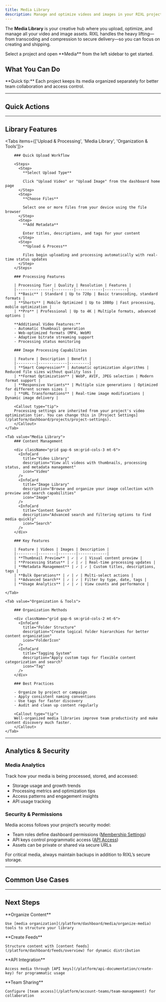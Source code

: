 ```yaml
---
title: Media Library
description: Manage and optimize videos and images in your RIXL projects with intelligent processing, secure delivery, and advanced organization tools.
---
```



The **Media Library** is your creative hub where you upload, optimize, and manage all your video and image assets. RIXL handles the heavy lifting—from transcoding and compression to secure delivery—so you can focus on creating and shipping.

<Callout type="info">
Select a project and open **Media** from the left sidebar to get started.
</Callout>

## What You Can Do

<div className="grid gap-6 sm:grid-cols-2 lg:grid-cols-3">
  <InteractiveCard
    title="Video Processing"
    description="Upload any video format and get back multiple quality levels with adaptive streaming."
    href="/platform/dashboard/media/upload-videos"
    icon="Video"
  />
  <InteractiveCard
    title="Image Optimization"
    description="Transform images into lightning-fast AVIF files with smart placeholders and instant loading."
    href="/platform/dashboard/media/upload-images"
    icon="Image"
  />
  <InteractiveCard
    title="Library Organization"
    description="Keep your creative assets organized with powerful search, filtering, and categorization tools."
    href="/platform/dashboard/media/organize-media"
    icon="FolderIcon"
  />
</div>

<Callout type="tip">
**Quick tip:** Each project keeps its media organized separately for better team collaboration and access control.
</Callout>

---

## Quick Actions

<Cards>
  <Card
    title="Upload New Video"
    description="Quickly add video content to your project"
    href="/platform/dashboard/media/upload-videos"
  />
  <Card
    title="Upload New Image"
    description="Add new image assets instantly"
    href="/platform/dashboard/media/upload-images"
  />
  <Card
    title="Create API Key"
    description="Generate API keys for media workflows"
    href="/platform/api-documentation/create-key"
  />
  <Card
    title="Invite Team Member"
    description="Collaborate with teammates on your media library"
    href="/platform/account-teams/organizations-overview"
  />
</Cards>

---

## Library Features

<Tabs items={['Upload & Processing', 'Media Library', 'Organization & Tools']}>
    <Tab value="Upload & Processing">
        
        ### Quick Upload Workflow
        
        <Steps>
          <Step>
            **Select Upload Type**
            
            Click "Upload Video" or "Upload Image" from the dashboard home page
          </Step>
          <Step>
            **Choose Files**
            
            Select one or more files from your device using the file browser
          </Step>
          <Step>
            **Add Metadata**
            
            Enter titles, descriptions, and tags for your content
          </Step>
          <Step>
            **Upload & Process**
            
            Files begin uploading and processing automatically with real-time status updates
          </Step>
        </Steps>

        ### Processing Features

        | Processing Tier | Quality | Resolution | Features |
        |----------------|---------|------------|----------|
        | **Basic** | Standard | Up to 720p | Basic transcoding, standard formats |
        | **Shorts** | Mobile Optimized | Up to 1080p | Fast processing, mobile optimization |
        | **Pro** | Professional | Up to 4K | Multiple formats, advanced options |

        **Additional Video Features:**
        - Automatic thumbnail generation
        - Web-optimized formats (MP4, WebM)
        - Adaptive bitrate streaming support
        - Processing status monitoring

        ### Image Processing Capabilities

        | Feature | Description | Benefit |
        |---------|-------------|---------|
        | **Smart Compression** | Automatic optimization algorithms | Reduced file sizes without quality loss |
        | **Format Optimization** | WebP, AVIF, JPEG selection | Modern format support |
        | **Responsive Variants** | Multiple size generations | Optimized for different screen sizes |
        | **URL Transformations** | Real-time image modifications | Dynamic image delivery |

        <Callout type="tip">
        Processing settings are inherited from your project's video optimization tier. You can change this in [Project Settings](/platform/dashboard/projects/project-settings).
        </Callout>
    </Tab>

    <Tab value="Media Library">
        ### Content Management

        <div className="grid gap-6 sm:grid-cols-3 mt-6">
          <InfoCard 
            title="Video Library" 
            description="View all videos with thumbnails, processing status, and metadata management"
            icon="Video"
          />
          <InfoCard 
            title="Image Library" 
            description="Browse and organize your image collection with preview and search capabilities"
            icon="Image"
          />
          <InfoCard 
            title="Content Search" 
            description="Advanced search and filtering options to find media quickly"
            icon="Search"
          />
        </div>

        ### Key Features

        | Feature | Videos | Images | Description |
        |---------|--------|--------|-------------|
        | **Thumbnail Preview** | ✓ | ✓ | Visual content preview |
        | **Processing Status** | ✓ | ✓ | Real-time processing updates |
        | **Metadata Management** | ✓ | ✓ | Custom titles, descriptions, tags |
        | **Bulk Operations** | ✓ | ✓ | Multi-select actions |
        | **Advanced Search** | ✓ | ✓ | Filter by type, date, tags |
        | **Usage Analytics** | ✓ | ✓ | View counts and performance |

    </Tab>

    <Tab value="Organization & Tools">

        ### Organization Methods

        <div className="grid gap-6 sm:grid-cols-2 mt-6">
          <InfoCard 
            title="Folder Structure" 
            description="Create logical folder hierarchies for better content organization"
            icon="FolderIcon"
          />
          <InfoCard 
            title="Tagging System" 
            description="Apply custom tags for flexible content categorization and search"
            icon="Tag"
          />
        </div>

        ### Best Practices

        - Organize by project or campaign  
        - Apply consistent naming conventions  
        - Use tags for faster discovery  
        - Audit and clean up content regularly 

        <Callout type="tip">
        Well-organized media libraries improve team productivity and make content discovery much faster.
        </Callout>
    </Tab>
</Tabs>

---

## Analytics & Security

### Media Analytics

Track how your media is being processed, stored, and accessed:

- Storage usage and growth trends  
- Processing metrics and optimization tips  
- Access patterns and engagement insights  
- API usage tracking  

### Security & Permissions

Media access follows your project’s security model:

- Team roles define dashboard permissions ([Membership Settings](/platform/account-teams/membership))
- API keys control programmatic access ([API Access](/platform/api-documentation/create-key))
- Assets can be private or shared via secure URLs  

<Callout type="warning">
For critical media, always maintain backups in addition to RIXL’s secure storage.
</Callout>


---

## Common Use Cases

<div className="grid gap-6 sm:grid-cols-2 lg:grid-cols-4 mt-6">
  <InfoCard 
    title="Content Creation" 
    description="Upload and process raw media for web delivery"
    icon="Upload"
  />
  <InfoCard 
    title="Team Collaboration" 
    description="Organize media for team access and collaboration"
    icon="Users"
  />
  <InfoCard 
    title="API Integration" 
    description="Programmatic media management through API"
    icon="Code"
  />
  <InfoCard 
    title="Content Distribution" 
    description="Optimized delivery for websites and applications"
    icon="Activity"
  />
</div>

---

## Next Steps

<Steps>
  <Step>
    **Organize Content**
    
    Use [media organization](/platform/dashboard/media/organize-media) tools to structure your library
  </Step>
  <Step>
    **Create Feeds**
    
    Structure content with [content feeds](/platform/dashboard/feeds/overview) for dynamic distribution
  </Step>
  <Step>
    **API Integration**
    
    Access media through [API keys](/platform/api-documentation/create-key) for programmatic usage
  </Step>
  <Step>
    **Team Sharing**
    
    Configure [team access](/platform/account-teams/team-management) for collaboration
  </Step>
</Steps>
